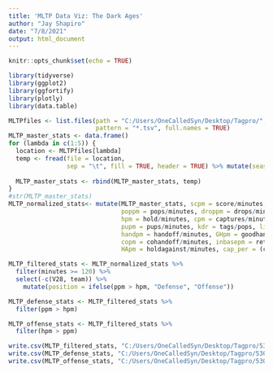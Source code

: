 ---
title: 'MLTP Data Viz: The Dark Ages'
author: "Jay Shapiro"
date: "7/8/2021"
output: html_document
---

```{r setup, include=FALSE}
knitr::opts_chunk$set(echo = TRUE)
```

```{r echo = FALSE, warning = FALSE, message = FALSE}
library(tidyverse)
library(ggplot2)
library(ggfortify)
library(plotly)
library(data.table)

MLTPfiles <- list.files(path = "C:/Users/OneCalledSyn/Desktop/Tagpro/",
                        pattern = "*.tsv", full.names = TRUE)
MLTP_master_stats <- data.frame()
for (lambda in c(1:5)) {
  location <- MLTPfiles[lambda]
  temp <- fread(file = location, 
                sep = "\t", fill = TRUE, header = TRUE) %>% mutate(season = as.factor(lambda + 19))
  
  MLTP_master_stats <- rbind(MLTP_master_stats, temp)
}
#str(MLTP_master_stats)
MLTP_normalized_stats<- mutate(MLTP_master_stats, scpm = score/minutes, success_rate = pm/minutes, tpm = tags/minutes, 
                               poppm = pops/minutes, droppm = drops/minutes, gpm = grabs/minutes,
                               hpm = hold/minutes, cpm = captures/minutes, ppm = prevent/minutes, rpm = returns/minutes,
                               pupm = pups/minutes, kdr = tags/pops, limp = flaccids/minutes, LHpm = longholds/minutes, 
                               handpm = handoff/minutes, GHpm = goodhandoff/minutes, gorepm = goregrab/minutes, corepm = coregrab/minutes,
                               copm = cohandoff/minutes, inbasepm = retinbase/minutes, quickpm = quickret/minutes, savepm = saves/minutes,
                               HApm = holdagainst/minutes, cap_per = (captures/grabs)*100)

MLTP_filtered_stats <- MLTP_normalized_stats %>%
  filter(minutes >= 120) %>%
  select(-c(V28, team)) %>%
    mutate(position = ifelse(ppm > hpm, "Defense", "Offense"))

MLTP_defense_stats <- MLTP_filtered_stats %>%
  filter(ppm > hpm)

MLTP_offense_stats <- MLTP_filtered_stats %>%
  filter(hpm > ppm)

```

```{r echo = FALSE, warning = FALSE, message = FALSE}

write.csv(MLTP_filtered_stats, "C:/Users/OneCalledSyn/Desktop/Tagpro/5304_Combined.csv", row.names = FALSE)
write.csv(MLTP_defense_stats, "C:/Users/OneCalledSyn/Desktop/Tagpro/5304_D.csv", row.names = FALSE)
write.csv(MLTP_offense_stats, "C:/Users/OneCalledSyn/Desktop/Tagpro/5304_O.csv", row.names = FALSE)


```